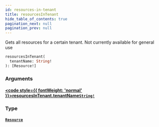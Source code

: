 ```yaml
---
id: resources-in-tenant
title: resourcesInTenant
hide_table_of_contents: true
pagination_next: null
pagination_prev: null
---
```








Gets all resources for a certain tenant. Not currently available for general use

```graphql
resourcesInTenant(
  tenantName: String!
): [Resource!]
```


### Arguments

#### [<code style={{ fontWeight: 'normal' }}>resourcesInTenant.<b>tenantName</b></code>](#)<Bullet />[`String!`](/scalars/string) <Badge class="secondary" text="non-null"/> <Badge class="secondary" text="scalar"/>
> 
> 

### Type

#### [`Resource`](/objects/resource) <Badge class="secondary" text="object"/>
> 
> 





